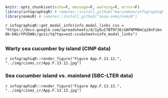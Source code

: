 ```r
knitr::opts_chunk$set(echo=F, message=F, warning=F, error=F)
library(infographiqR) # remotes::install_github("marinebon/infographiqR") 
library(onmsR) # remotes::install_github("noaa-onms/onmsR")
```

`r infographiqR::get_modal_info(info_modal_links_csv = "https://docs.google.com/spreadsheets/d/1yEuI7BT9fJEcGAFNPM0mCq16nFsbn0b-bNirYPU5W8c/gviz/tq?tqx=out:csv&sheet=info_modal_links")`

## {.tabset}

### Warty sea cucumber by island (CINP data)

`r infographiqR::render_figure("Figure App.F.13.12.", "../img/cinms_cr/App.F.13.12.jpg")`

### Sea cucumber island vs. mainland (SBC-LTER data)

`r infographiqR::render_figure("Figure App.F.13.13.", "../img/cinms_cr/App.F.13.13.jpg")`
